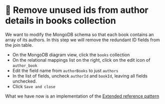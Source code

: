 
# 👐 Remove unused ids from author details in books collection

We want to modify the MongoDB schema so that each book contains an array of its authors.
In this step we will remove the redundant ID fields from the join table. 

- On the MongoDB diagram view, click the `books` collection
- On the relational mappings list on the right, click on the edit icon of `author_book`
- Edit the field name from `authorBooks` to just `authors`
- In the list of fields, uncheck `authorId` and `bookId`, leaving all fields unchecked. 
- Click `Save and close`

What we have now is an implementation of the [Extended reference pattern](https://www.mongodb.com/blog/post/building-with-patterns-the-extended-reference-pattern)

<Screenshot url="https://www.mongodb.com/products/tools/relational-migrator" src="img/140-image-001.png" alt="Screenshot of the connect modal" />

